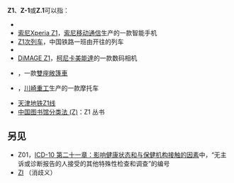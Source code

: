 {{DisambigNav|Z|1}}
'''Z1'''、'''Z-1'''或'''Z.1'''可以指：

*{{link-en|Z1 (計算機)|Z1 (computer)}}
*[[索尼Xperia_Z1|索尼Xperia Z1]]，[[索尼移动通信|索尼移动通信]]生产的一款智能手机
*[[Z1/2次列车|Z1次列车]]，中国铁路一班由{{站|北京西}}开往{{站|长沙}}的列车
*{{link-en|墨尔本轻铁Z型电车|Z-class Melbourne tram|墨尔本轻铁Z1型电车}}
*[[DiMAGE|DiMAGE Z1]]，[[柯尼卡美能達|柯尼卡美能達]]的一款数码相机
*{{link-en|宝马Z1|BMW Z1}}，一款[[雙座敞篷車|雙座敞篷車]]
*{{link-en|川崎Z1|Kawasaki Z1}}，[[川崎重工業|川崎重工]]生产的一款摩托车
*[[天津地铁Z1线|天津地铁Z1线]]
* [[中国图书馆分类法_(Z)|中国图书馆分类法 (Z)]]：Z1 丛书

==另见==
* Z01，[[ICD-10_第二十一章：影响健康状态和与保健机构接触的因素|ICD-10 第二十一章：影响健康状态和与保健机构接触的因素]]中，“无主诉或诊断报告的人接受的其他特殊性检查和调查”的编号
* [[ZI|ZI]] （消歧义）

{{disambig}}